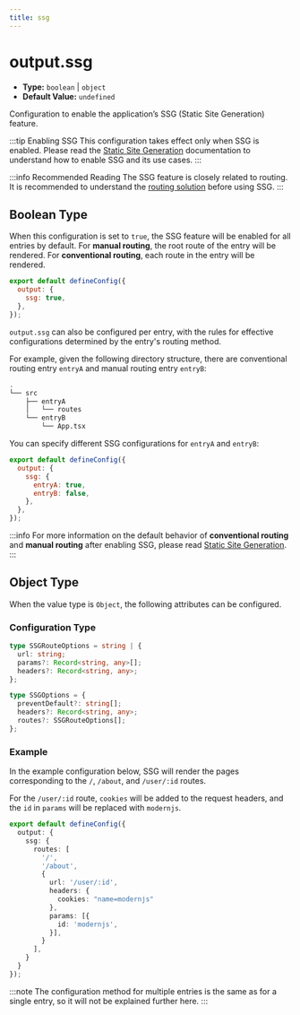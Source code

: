 ```yaml
---
title: ssg
---
```


# output.ssg

- **Type:** `boolean` | `object`
- **Default Value:** `undefined`

Configuration to enable the application’s SSG (Static Site Generation) feature.

:::tip Enabling SSG
This configuration takes effect only when SSG is enabled. Please read the [Static Site Generation](/guides/basic-features/render/ssg) documentation to understand how to enable SSG and its use cases.
:::

:::info Recommended Reading
The SSG feature is closely related to routing. It is recommended to understand the [routing solution](/guides/basic-features/routes) before using SSG.
:::

## Boolean Type

When this configuration is set to `true`, the SSG feature will be enabled for all entries by default. For **manual routing**, the root route of the entry will be rendered. For **conventional routing**, each route in the entry will be rendered.

```js
export default defineConfig({
  output: {
    ssg: true,
  },
});
```

`output.ssg` can also be configured per entry, with the rules for effective configurations determined by the entry's routing method.

For example, given the following directory structure, there are conventional routing entry `entryA` and manual routing entry `entryB`:

```bash
.
└── src
    ├── entryA
    │   └── routes
    └── entryB
        └── App.tsx
```

You can specify different SSG configurations for `entryA` and `entryB`:

```js
export default defineConfig({
  output: {
    ssg: {
      entryA: true,
      entryB: false,
    },
  },
});
```

:::info
For more information on the default behavior of **conventional routing** and **manual routing** after enabling SSG, please read [Static Site Generation](/guides/basic-features/render/ssg).
:::

## Object Type

When the value type is `Object`, the following attributes can be configured.

### Configuration Type


```ts
type SSGRouteOptions = string | {
  url: string;
  params?: Record<string, any>[];
  headers?: Record<string, any>;
};

type SSGOptions = {
  preventDefault?: string[];
  headers?: Record<string, any>;
  routes?: SSGRouteOptions[];
};
```

### Example

In the example configuration below, SSG will render the pages corresponding to the `/`, `/about`, and `/user/:id` routes.

For the `/user/:id` route, `cookies` will be added to the request headers, and the `id` in `params` will be replaced with `modernjs`.

```ts title="modern.config.ts"
export default defineConfig({
  output: {
    ssg: {
      routes: [
        '/', 
        '/about',         
        {
          url: '/user/:id',
          headers: {
            cookies: "name=modernjs"
          },
          params: [{
            id: 'modernjs',
          }],
        }
      ],
    }
  }
});
```

:::note
The configuration method for multiple entries is the same as for a single entry, so it will not be explained further here.
:::